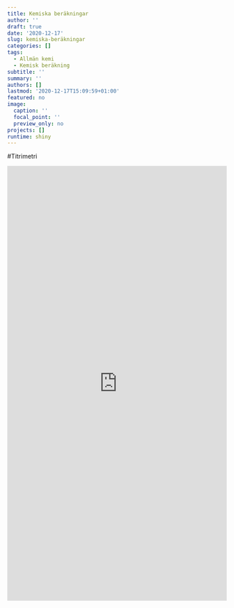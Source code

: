 ```yaml
---
title: Kemiska beräkningar
author: ''
draft: true
date: '2020-12-17'
slug: kemiska-beräkningar
categories: []
tags:
  - Allmän kemi
  - Kemisk beräkning
subtitle: ''
summary: ''
authors: []
lastmod: '2020-12-17T15:09:59+01:00'
featured: no
image:
  caption: ''
  focal_point: ''
  preview_only: no
projects: []
runtime: shiny
---
```


#Titrimetri

<iframe height="1000" width="100%" frameborder="no" src="https://wbs-tw.shinyapps.io/Titrering/"> </iframe>

